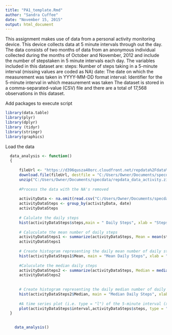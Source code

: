 ```yaml
---
title: "PA1_template.Rmd"
author: "Sandra Cuffee"
date: "November 15, 2015"
output: html_document
---
```


 This assignment makes use of data from a personal activity monitoring device.
 This device collects data at 5 minute intervals through out the day.
 The data consists of two months of data from an anonymous individual collected during the
 months of October and November, 2012 and include the number of stepstaken in 5 minute
 intervals each day.
 The variables included in this dataset are:
 steps: Number of steps taking in a 5-minute interval (missing values are coded as NA)
 date: The date on which the measurement was taken in YYYY-MM-DD format
 interval: Identifier for the 5-minute interval in which measurement was taken
 The dataset is stored in a comma-separated-value (CSV) file and
 there are a total of 17,568 observations in this dataset.


Add packages to execute script

```r
library(data.table)
library(plyr)
library(dplyr)
library (tidyr)
library(stringr)
library(graphics)
```

 Load the data 
 
```r

  data_analysis <- function()
  {
  
      fileUrl <- "https://d396qusza40orc.cloudfront.net/repdata%2Fdata%2Factivity.zip"
      download.file(fileUrl, destfile = "C:/Users/Owner/Documents/specdata/repdata_data_activity.zip", method = "libcurl")
      unzip("C:/Users/Owner/Documents/specdata/repdata_data_activity.zip")
      
      #Process the data with the NA's removed
     
      activityData <- na.omit(read.csv("C:/Users/Owner/Documents/specdata/activity.csv"))  
      activityDataSteps <- group_by(activityData, date)
      activityDataSteps 
      
      # Calulate the daily steps
      hist(activityDataSteps$steps,main = " Daily Steps", xlab = "Steps", col ="red")
      
      # Caluculate the mean number of daily steps
      activityDataSteps1 <- summarize(activityDataSteps, Mean = mean(steps))
      activityDataSteps1        
  
      # Create histogram representing the daily mean number of daily steps
      hist(activityDataSteps1$Mean, main = "Mean Daily Steps", xlab = "Steps", col ="red") 
      
      #Caluculate the median daily steps
      activityDataSteps2 <- summarize(activityDataSteps, Median = median(steps))
      activityDataSteps2        
      
      
      # Create histogram representing the daily median number of daily steps
      hist(activityDataSteps2$Median, main = "Median Daily Steps", xlab = "Steps", col ="red")
      
      #A time series plot (i.e. type = "l") of the 5-minute interval (x-axis) and the average number of stactiv
      plot(activityDataSteps$interval,activityDataSteps$steps, type = "l", main = "Daily Steps by Intervals", xlab = "Intervals", ylab = "Number of Steps")
  }    
  
```


```r

    data_analysis()
    
```
